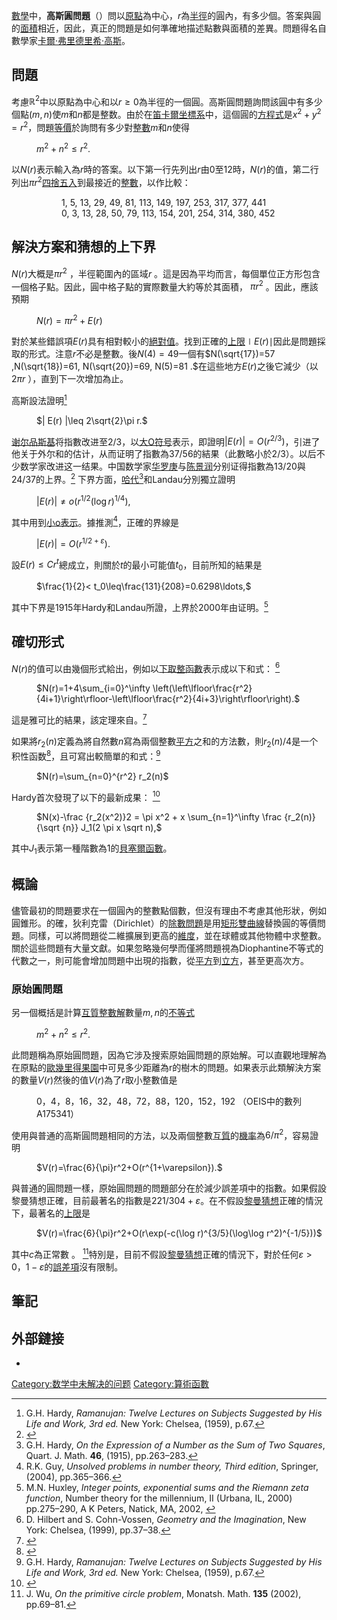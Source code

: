 {{Request translation|en}}
[[數學|數學]]中，'''高斯圓問題'''（{{lang-en|Gauss circle problem}}）問以[[原點|原點]]為中心，<math>r</math>為[[半徑|半徑]]的圓內，有多少個{{le|整數點|Integer lattice}}。答案與圓的[[面積|面積]]相近，因此，真正的問題是如何準確地描述點數與面積的差異。問題得名自數學家[[卡爾·弗里德里希·高斯|卡爾·弗里德里希·高斯]]。

== 問題 ==
考慮<math>\mathbb{R}^2</math>中以原點為中心和以<math>r\ge 0</math>為半徑的一個圓。高斯圓問題詢問該圓中有多少個點<math>(m,n)</math>使<math>m</math>和<math>n</math>都是整数。由於在[[笛卡爾坐標系|笛卡爾坐標系]]中，這個圓的[[方程式|方程式]]是<math>x^2+y^2= r^2</math>，問題[[等價|等價]]於詢問有多少對[[整數|整數]]<math>m</math>和<math>n</math>使得

: <math>m^2+n^2\leq r^2.</math>

以<math>N(r)</math>表示輸入為<math>r</math>時的答案。以下第一行先列出<math>r</math>由<math>0</math>至<math>12</math>時，<math>N(r)</math>的值，第二行列出<math> \pi r^2 </math>[[四捨五入|四捨五入]]到最接近的[[整數|整數]]，以作比較：

:: 1, 5, 13, 29, 49, 81, 113, 149, 197, 253, 317, 377, 441 {{OEIS|A000328}}
:: 0, 3, 13, 28, 50, 79, 113, 154, 201, 254, 314, 380, 452 {{OEIS|A075726}}

== 解決方案和猜想的上下界 ==
<math>N(r)</math>大概是<math>\pi r^2</math> ，半徑範圍內的區域<math>r</math> 。這是因為平均而言，每個單位正方形包含一個格子點。因此，圓中格子點的實際數量大約等於其面積， <math>\pi r^2</math> 。因此，應該預期

: <math>N(r)=\pi r^2 +E(r)\,</math>

對於某些錯誤項<math>E(r)</math>具有相對較小的[[絕對值|絕對值]]。找到正確的[[上限|上限]]<math>\mid E(r)\mid</math>因此是問題採取的形式。注意<math>r</math>不必是整數。後<math>N(4)=49 </math>一個有<math>N(\sqrt{17})=57 ,N(\sqrt{18})=61, N(\sqrt{20})=69, N(5)=81 .</math>在這些地方<math> E(r)</math>之後它減少（以<math> 2 \pi r </math> ），直到下一次增加為止。

高斯設法證明<ref name="Hardy">G.H. Hardy, ''Ramanujan: Twelve Lectures on Subjects Suggested by His Life and Work, 3rd ed.'' New York: Chelsea, (1959), p.67.</ref>

: <math>| E(r) |\leq 2\sqrt{2}\pi r.</math>

[[瓦茨瓦夫·谢尔宾斯基|谢尔品斯基]]将指數改进至<math>2/3</math>，以[[大O符号|大O符号]]表示，即證明<math>|E(r)| = O(r^{2/3})</math>，{{le|约翰内斯·范德科皮特|Johannes van der Corput}}引进了他关于外尔和的估计，从而证明了指數為<math>37/56</math>的結果（此數略小於<math>2/3</math>）。以后不少数学家改进这一结果。中国数学家[[华罗庚|华罗庚]]与[[陈景润|陈景润]]分别证得指數為<math>13/20</math>與<math>24/37</math>的上界。<ref>{{Cite book|chapter=数学大辞典|url=http://worldcat.org/oclc/1124964888|publisher=Ke xue chu ban she|date=2017|isbn=7-03-053336-4|oclc=1124964888|last=王元.|title=高斯圆问题}}</ref>
{{Unsolved|數學|設<math>E(r)</math>表示以原點為圓心，<math>r</math>為半徑的圓，其面積與圓內整點數之差，則使<math>|E(r)| = O(r^{t+\varepsilon})</math>對一切<math>\varepsilon > 0</math>皆成立的最小<math>t</math>值為何？}}
下界方面，[[戈弗雷·哈罗德·哈代|哈代]]<ref>G.H. Hardy, ''On the Expression of a Number as the Sum of Two Squares'', Quart. J. Math. '''46''', (1915), pp.263–283.</ref>和Landau分別獨立證明

: <math>| E(r) |\neq o\left(r^{1/2}(\log r)^{1/4}\right),</math>

其中用到[[大O符号|小o表示]]。據推測<ref name="Guy">R.K. Guy, ''Unsolved problems in number theory, Third edition'', Springer, (2004), pp.365–366.</ref>，正確的界線是

: <math>| E(r) |=O\left(r^{1/2+\varepsilon}\right).</math>

設<math>E(r)\le Cr^t</math>總成立，則關於<math>t</math>的最小可能值<math>t_0</math>，目前所知的結果是

: <math>\frac{1}{2}< t_0\leq\frac{131}{208}=0.6298\ldots,</math>

其中下界是1915年Hardy和Landau所證，上界於2000年由{{le|馬丁·赫克斯利|Martin Huxley}}证明。<ref>M.N. Huxley, ''Integer points, exponential sums and the Riemann zeta function'', Number theory for the millennium, II (Urbana, IL, 2000) pp.275–290, A K Peters, Natick, MA, 2002, {{MathSciNet|1956254}}</ref>

== 確切形式 ==
<math>N(r)</math>的值可以由幾個形式給出，例如以[[下取整函數|下取整函數]]表示成以下和式： <ref>D. Hilbert and S. Cohn-Vossen, ''Geometry and the Imagination'', New York: Chelsea, (1999), pp.37–38.</ref>

: <math>N(r)=1+4\sum_{i=0}^\infty \left(\left\lfloor\frac{r^2}{4i+1}\right\rfloor-\left\lfloor\frac{r^2}{4i+3}\right\rfloor\right).</math>

這是雅可比{{le|二平方和定理|Sum of two squares theorem}}的結果，該定理來自{{le|雅可比三重積|Jacobi triple product}}。<ref>{{Cite journal|title=Partial Fractions and Four Classical Theorems of Number Theory|url=https://archive.org/details/sim_american-mathematical-monthly_2000-03_107_3/page/260|last=Hirschhorn|first=Michael D.|date=2000|journal=The American Mathematical Monthly|issue=3|doi=10.2307/2589321|volume=107|pages=260–264|bibcode=10.1.1.28.1615|jstor=2589321}}</ref>

如果將{{le|平方和函數|Sum of squares function}}<math>r_2(n)</math>定義為將自然數<math>n</math>寫為兩個整數[[平方|平方]]之和的方法數，則<math>r_2(n)/4</math>是一个积性函数<ref>{{cite OEIS|sequencenumber= A002654}}</ref>，且可寫出較簡單的和式：<ref name="Hardy">G.H. Hardy, ''Ramanujan: Twelve Lectures on Subjects Suggested by His Life and Work, 3rd ed.'' New York: Chelsea, (1959), p.67.</ref>

: <math>N(r)=\sum_{n=0}^{r^2} r_2(n)</math>

Hardy首次發現了以下的最新成果： <ref>{{Cite book|last=Landau|first=Edmund|title=Vorlesungen über Zahlentheorie - 2. Band|publisher=Verlag S. Hirzel|date=1927|page=189}}</ref>

: <math> N(x)-\frac {r_2(x^2)}2 = \pi x^2 + x \sum_{n=1}^\infty \frac {r_2(n)}{\sqrt {n}} J_1(2 \pi x \sqrt n), </math>

其中<math>J_1</math>表示第一種階數為1的[[貝塞爾函數|貝塞爾函數]]。

== 概論 ==
儘管最初的問題要求在一個圓內的整數點個數，但沒有理由不考慮其他形狀，例如圓錐形。的確，狄利克雷（Dirichlet）的[[除數問題|除數問題]]是用[[矩形雙曲線|矩形雙曲線]]替換圓的等價問題。同樣，可以將問題從二維擴展到更高的[[維度|維度]]，並在球體或其他物體中求整數。關於這些問題有大量文獻。如果忽略幾何學而僅將問題視為Diophantine不等式的代數之一，則可能會增加問題中出現的指數，從[[平方|平方]]到[[立方|立方]]，甚至更高次方。

=== 原始圓問題 ===
另一個概括是計算[[互質|互質]][[整數解|整數解]]數量<math>m,n</math>的[[不等式|不等式]]

: <math>m^2+n^2\leq r^2.\,</math>

此問題稱為原始圓問題，因為它涉及搜索原始圓問題的原始解。可以直觀地理解為在原點的[[歐幾里得果園|歐幾里得果園]]中可見多少距離為r的樹木的問題。如果表示此類解決方案的數量<math>V(r)</math>然後的值<math>V(r)</math>為了''<math>r</math>''取小整數值是

: 0，4，8，16，32，48，72，88，120，152，192 （OEIS中的數列A175341）

使用與普通的高斯圓問題相同的方法，以及兩個整數[[互質|互質]]的[[機率|機率]]為<math>6/\pi^2</math>，容易證明

: <math>V(r)=\frac{6}{\pi}r^2+O(r^{1+\varepsilon}).</math>

與普通的圓問題一樣，原始圓問題的問題部分在於減少誤差項中的指數。如果假設黎曼猜想正確，目前最著名的指數是<math>221/304+\varepsilon</math>。在不假設[[黎曼猜想|黎曼猜想]]正確的情況下，最著名的[[上限|上限]]是

: <math>V(r)=\frac{6}{\pi}r^2+O(r\exp(-c(\log r)^{3/5}(\log\log r^2)^{-1/5}))</math>

其中<math>c</math>為正常數 。 <ref name="jw02">J. Wu, ''On the primitive circle problem'', Monatsh. Math. '''135''' (2002), pp.69–81.</ref>特別是，目前不假設[[黎曼猜想|黎曼猜想]]正確的情況下，對於任何<math>\varepsilon>0</math>，<math>1-\varepsilon</math>的[[誤差項|誤差項]]沒有限制。

== 筆記 ==
{{Reflist}}

== 外部鏈接 ==

* {{MathWorld|urlname=GausssCircleProblem|title=Gauss's circle problem}}
[[Category:数学中未解决的问题|Category:数学中未解决的问题]]
[[Category:算術函數|Category:算術函數]]